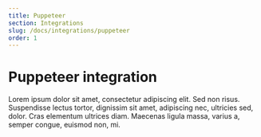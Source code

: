 ```yaml
---
title: Puppeteer
section: Integrations
slug: /docs/integrations/puppeteer
order: 1
---
```


# Puppeteer integration

Lorem ipsum dolor sit amet, consectetur adipiscing elit. Sed non risus. Suspendisse lectus tortor, dignissim sit amet, adipiscing nec, ultricies sed, dolor. Cras elementum ultrices diam. Maecenas ligula massa, varius a, semper congue, euismod non, mi.
